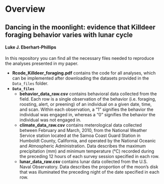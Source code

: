 # Overview
## Dancing in the moonlight: evidence that Killdeer foraging behavior varies with lunar cycle
#### Luke J. Eberhart-Phillips

In this repository you can find all the necessary files needed to reproduce the analyses presented in my paper.

* **Rcode_Killdeer_foraging.pdf** contains the code for all analyses, which can be implemented after downloading the datasets provided in the `Data_files` folder.
* **`Data_files`**
    + **behavior_data_raw.csv** contains behavioral data collected from the field. Each row is a single observation of the behavior (i.e. foraging, roosting, alert, or preening) of an individual on a given date, time, and scan. Within each observation, a "1" signifies the behavior the individual was engaged in, whereas a "0" signifies the behavior the individual was not engaged in.
    + **climate_data_raw.csv** contains meterological data collected between February and March, 2010, from the National Weather Service station located at the Samoa Coast Guard Station in Humboldt County, California, and operated by the National Oceanic and Atmospheric Administration.  Data describes the maximum precipitation (mm) and minimum temperature (°C) recorded during the preceding 12 hours of each survey session specified in each row.
    + **lunar_data_raw.csv** contains lunar data collected from the U.S. Naval Observatory.  Data describes the proportion of the moon's disk that was illuminated the preceding night of the date specified in each row.